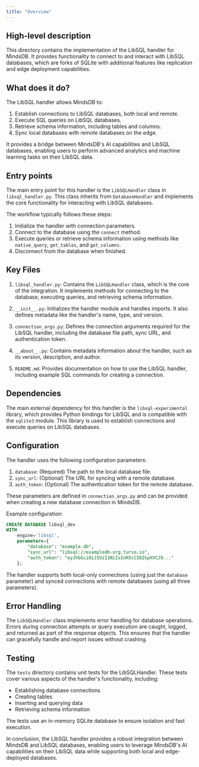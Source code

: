 ```yaml
---
title: "Overview"
---
```


## High-level description
This directory contains the implementation of the LibSQL handler for MindsDB. It provides functionality to connect to and interact with LibSQL databases, which are forks of SQLite with additional features like replication and edge deployment capabilities.

## What does it do?
The LibSQL handler allows MindsDB to:
1. Establish connections to LibSQL databases, both local and remote.
2. Execute SQL queries on LibSQL databases.
3. Retrieve schema information, including tables and columns.
4. Sync local databases with remote databases on the edge.

It provides a bridge between MindsDB's AI capabilities and LibSQL databases, enabling users to perform advanced analytics and machine learning tasks on their LibSQL data.

## Entry points
The main entry point for this handler is the `LibSQLHandler` class in `libsql_handler.py`. This class inherits from `DatabaseHandler` and implements the core functionality for interacting with LibSQL databases.

The workflow typically follows these steps:
1. Initialize the handler with connection parameters.
2. Connect to the database using the `connect` method.
3. Execute queries or retrieve schema information using methods like `native_query`, `get_tables`, and `get_columns`.
4. Disconnect from the database when finished.

## Key Files
1. `libsql_handler.py`: Contains the `LibSQLHandler` class, which is the core of the integration. It implements methods for connecting to the database, executing queries, and retrieving schema information.

2. `__init__.py`: Initializes the handler module and handles imports. It also defines metadata like the handler's name, type, and version.

3. `connection_args.py`: Defines the connection arguments required for the LibSQL handler, including the database file path, sync URL, and authentication token.

4. `__about__.py`: Contains metadata information about the handler, such as its version, description, and author.

5. `README.md`: Provides documentation on how to use the LibSQL handler, including example SQL commands for creating a connection.

## Dependencies
The main external dependency for this handler is the `libsql-experimental` library, which provides Python bindings for LibSQL and is compatible with the `sqlite3` module. This library is used to establish connections and execute queries on LibSQL databases.

## Configuration
The handler uses the following configuration parameters:

1. `database`: (Required) The path to the local database file.
2. `sync_url`: (Optional) The URL for syncing with a remote database.
3. `auth_token`: (Optional) The authentication token for the remote database.

These parameters are defined in `connection_args.py` and can be provided when creating a new database connection in MindsDB.

Example configuration:
```sql
CREATE DATABASE libsql_dev
WITH
    engine='libsql',
    parameters={
        "database": "example.db",
        "sync_url": "libsql://exampledb-org.turso.io",
        "auth_token": "eyJhbGciOiJIUzI1NiIsInR5cCI6IkpXVCJ9..."
    };
```

The handler supports both local-only connections (using just the `database` parameter) and synced connections with remote databases (using all three parameters).

## Error Handling
The `LibSQLHandler` class implements error handling for database operations. Errors during connection attempts or query execution are caught, logged, and returned as part of the response objects. This ensures that the handler can gracefully handle and report issues without crashing.

## Testing
The `tests` directory contains unit tests for the LibSQLHandler. These tests cover various aspects of the handler's functionality, including:
- Establishing database connections
- Creating tables
- Inserting and querying data
- Retrieving schema information

The tests use an in-memory SQLite database to ensure isolation and fast execution.

In conclusion, the LibSQL handler provides a robust integration between MindsDB and LibSQL databases, enabling users to leverage MindsDB's AI capabilities on their LibSQL data while supporting both local and edge-deployed databases.